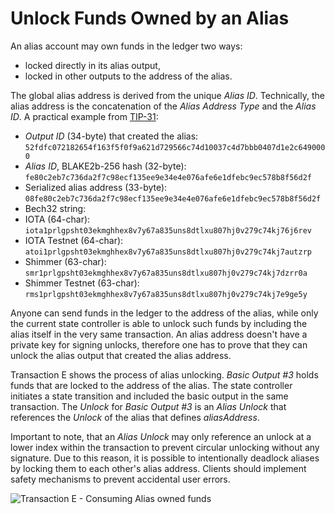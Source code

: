 # Unlock Funds Owned by an Alias

An alias account may own funds in the ledger two ways:
 - locked directly in its alias output,
 - locked in other outputs to the address of the alias.

The global alias address is derived from the unique _Alias ID_. Technically, the alias address is the concatenation of
the _Alias Address Type_ and the _Alias ID_. A practical example from [TIP-31](https://github.com/iotaledger/tips/blob/add-smr-hrps/tips/TIP-0031/tip-0031.md):
 - _Output ID_ (34-byte) that created the alias: `52fdfc072182654f163f5f0f9a621d729566c74d10037c4d7bbb0407d1e2c6490000`
 - _Alias ID_, BLAKE2b-256 hash (32-byte): `fe80c2eb7c736da2f7c98ecf135ee9e34e4e076afe6e1dfebc9ec578b8f56d2f`
 - Serialized alias address (33-byte): `08fe80c2eb7c736da2f7c98ecf135ee9e34e4e076afe6e1dfebc9ec578b8f56d2f`
 - Bech32 string:
 - IOTA (64-char): `iota1prlgpsht03ekmghhex8v7y67a835uns8dtlxu807hj0v279c74kj76j6rev`
 - IOTA Testnet (64-char): `atoi1prlgpsht03ekmghhex8v7y67a835uns8dtlxu807hj0v279c74kj7autzrp`
 - Shimmer (63-char): `smr1prlgpsht03ekmghhex8v7y67a835uns8dtlxu807hj0v279c74kj7dzrr0a`
 - Shimmer Testnet (63-char): `rms1prlgpsht03ekmghhex8v7y67a835uns8dtlxu807hj0v279c74kj7e9ge5y`

Anyone can send funds in the ledger to the address of the alias, while only the current state controller is able to
unlock such funds by including the alias itself in the very same transaction. An alias address doesn't have
a private key for signing unlocks, therefore one has to prove that they can unlock the alias output that created the
alias address.

Transaction E shows the process of alias unlocking. _Basic Output #3_ holds funds that are locked to the address of the
alias. The state controller initiates a state transition and included the basic output in the same transaction.
The _Unlock_ for _Basic Output #3_ is an _Alias Unlock_ that references the _Unlock_ of the alias that defines _aliasAddress_.

Important to note, that an _Alias Unlock_ may only reference an unlock at a lower index within the transaction to
prevent circular unlocking without any signature. Due to this reason, it is possible to intentionally deadlock aliases
by locking them to each other's alias address. Clients should implement safety mechanisms to prevent accidental user errors.

![Transaction E - Consuming Alias owned funds](/img/stardust_explanations/stardust_ledger_anatomy/alias_transaction/tx_E.svg)
